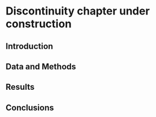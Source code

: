 # Discontinuity chapter under construction {#discontinuity}

## Introduction
## Data and Methods
## Results
## Conclusions

